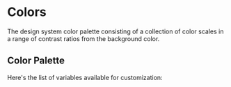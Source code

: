 
<Meta title="theme/Colors" />

# Colors

The design system color palette consisting of a collection of color scales in a
range of contrast ratios from the background color.

## Color Palette

Here's the list of variables available for customization:

<ColorProvider>
  <ColorPalette>
    <ColorItem
      title="background"
      subtitle="Default background color of <body />...etc"
      colors={{
        background: "hsl(var(--background))",
        foreground: "hsl(var(--foreground))",
      }}
    />
    <ColorItem
      title="muted"
      subtitle="Muted backgrounds such as <TabsList />, <Skeleton /> and <Switch />"
      colors={{
        DEFAULT: "hsl(var(--muted))",
        foreground: "hsl(var(--muted-foreground))",
      }}
    />
    <ColorItem
      title="card"
      subtitle="Background color for <Card />"
      colors={{
        DEFAULT: "hsl(var(--card))",
        foreground: "hsl(var(--card-foreground))",
      }}
    />
    <ColorItem
      title="popover"
      subtitle="Background color for popovers such as <DropdownMenu />, <HoverCard />, <Popover />"
      colors={{
        DEFAULT: "hsl(var(--popover))",
        foreground: "hsl(var(--popover-foreground))",
      }}
    />
    <ColorItem
      title="border"
      subtitle="Default border color"
      colors={{ border: "hsl(var(--border))" }}
    />
    <ColorItem
      title="input"
      subtitle="Border color for inputs such as <Input />, <Select />, <Textarea />"
      colors={{ input: "hsl(var(--input))" }}
    />
    <ColorItem
      title="primary"
      subtitle="Primary colors for <Button />"
      colors={{
        DEFAULT: "hsl(var(--primary))",
        foreground: "hsl(var(--primary-foreground))",
      }}
    />
    <ColorItem
      title="secondary"
      subtitle="Secondary colors for <Button />"
      colors={{
        DEFAULT: "hsl(var(--secondary))",
        foreground: "hsl(var(--secondary-foreground))",
      }}
    />
    <ColorItem
      title="accent"
      subtitle="Used for accents such as hover effects on <DropdownMenuItem>, <SelectItem>...etc"
      colors={{
        DEFAULT: "hsl(var(--accent))",
        foreground: "hsl(var(--accent-foreground))",
      }}
    />
    <ColorItem
      title="attention"
      subtitle="Used to subtly highlight attention for components such as <Badge />"
      colors={{
        DEFAULT: "hsl(var(--attention))",
        foreground: "hsl(var(--attention-foreground))",
      }}
    />
    <ColorItem
      title="destructive"
      subtitle="Used for destructive actions such as <Button variant='destructive'>"
      colors={{
        DEFAULT: "hsl(var(--destructive))",
        foreground: "hsl(var(--destructive-foreground))",
      }}
    />
    <ColorItem
      title="ring"
      subtitle="Used for focus ring"
      colors={{ ring: "hsl(var(--ring))" }}
    />
  </ColorPalette>
</ColorProvider>
